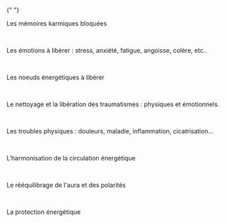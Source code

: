 
{" "}

<div className="pt-8 text-justify">
  <div className="flex">
    <GiUbisoftSun className="w-6 h-6" />
    <p className="mx-2">Les mémoires karmiques bloquées</p>
  </div>
  <br />
  <div className="flex">
    <GiUbisoftSun className="w-6 h-6" />
    <p className="mx-2">
      Les émotions à libérer : stress, anxiété, fatigue, angoisse, colère, etc..
    </p>
  </div>
  <br />
  <div className="flex">
    <GiUbisoftSun className="w-6 h-6" />
    <p className="mx-2">Les noeuds énergétiques à libérer</p>
  </div>
  <br />
  <div className="flex">
    <GiUbisoftSun className="w-6 h-6" />
    <p className="mx-2">
      Le nettoyage et la libération des traumatismes : physiques et émotionnels.
    </p>
  </div>
  <br />
  <div className="flex">
    <GiUbisoftSun className="w-6 h-6" />
    <p className="mx-2">
      Les troubles physiques : douleurs, maladie, inflammation, cicatrisation…
    </p>
  </div>
  <br />
  <div className="flex">
    <GiUbisoftSun className="w-6 h-6" />
    <p className="mx-2">L&apos;harmonisation de la circulation énergétique</p>
  </div>
  <br />
  <div className="flex">
    <GiUbisoftSun className="w-6 h-6" />
    <p className="mx-2">Le rééquilibrage de l&apos;aura et des polarités</p>
  </div>
  <br />
  <div className="flex">
    <GiUbisoftSun className="w-6 h-6" />
    <p className="mx-2">La protection énergétique</p>
  </div>
</div>
